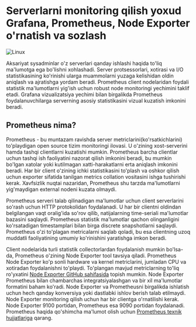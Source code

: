 
# Serverlarni monitoring qilish yoxud Grafana, Prometheus, Node Exporter o'rnatish va sozlash

![Linux](/images/article/monitoring/1.png)


Aksariyat sysadminlar o'z serverlari qanday ishlashi haqida to'liq ma'lumotga ega bo'lishni xohlashadi. Server protsessorlari, xotirasi va I/O statistikasining ko'rinishi ularga muammolarni yuzaga kelishidan oldin aniqlash va ajratishga yordam beradi. Prometheus client nodelaridan foydali statistik ma'lumotlarni yig'ish uchun robust node monitoringi yechimini taklif etadi. Grafana vizualizatsiya yechimi bilan birgalikda Prometheus foydalanuvchilarga serverning asosiy statistikasini vizual kuzatish imkonini beradi.

## Prometheus nima?

Prometheus - bu muntazam ravishda server metriclarini(ko'rsatkichlarini) to'playdigan open source tizim monitoringi ilovasi. U o'zining xost-serverini hamda tashqi clientlarni kuzatishi mumkin. Prometheus barcha clientlar uchun tashqi ish faoliyatini nazorat qilish imkonini beradi, bu mumkin bo'lgan xatolar yoki kutilmagan xatti-harakatlarni erta aniqlash imkonini beradi. Har bir client o'zining ichki statistikasini to'plash va oshkor qilish uchun exporter sifatida tanilgan metrics collation vositasini ishga tushirishi kerak. Xavfsizlik nuqtai nazaridan, Prometheus shu tarzda ma'lumotlarni yig'maydigan external nodeni kuzata olmaydi.

Prometheus serveri talab qilinadigan ma'lumotlar uchun client serverlarini so'rash uchun HTTP protokolidan foydalanadi. U har bir clientni oldindan belgilangan vaqt oralig'ida so'rov qilib, natijalarning time-seriali ma'lumotlar bazasini saqlaydi. Prometheus statistik ma'lumotlar qachon olinganligini ko'rsatadigan timestamplari bilan birga discrete snapshotlarni saqlaydi. Prometheus o'zi to'plagan metricalarni saqlab qoladi, bu esa clientning uzoq muddatli faoliyatining umumiy ko'rinishini yaratishga imkon beradi.

Client nodelarida turli statistik collectorlardan foydalanish mumkin bo'lsa-da, Prometheus o'zining Node Exporter tool tavsiya qiladi. Prometheus Node Exporter ko'p sonli hardware va kernel metriclarini, jumladan CPU va xotiradan foydalanishni to'playdi. To'plangan mavjud metriclarning to'liq ro'yxatini [Node Exporter GitHub sahifasida](https://github.com/prometheus/node_exporter) topish mumkin. Node Exporter Prometheus bilan chambarchas integratsiyalashgan va bir xil ma'lumotlar formatini baham ko'radi. Node Exporter va Prometheusni birgalikda ishlatish uchun hech qanday konversiya yoki dastlabki ishlov berish talab etilmaydi. Node Exporter monitoring qilish uchun har bir clientga o'rnatilishi kerak. Node Exporter 9100 portidan, Prometheus esa 9090 portidan foydalanadi. Prometheus haqida qo'shimcha ma'lumot olish uchun [Prometheus texnik hujjatlariga](https://prometheus.io/docs/introduction/overview/) qarang.